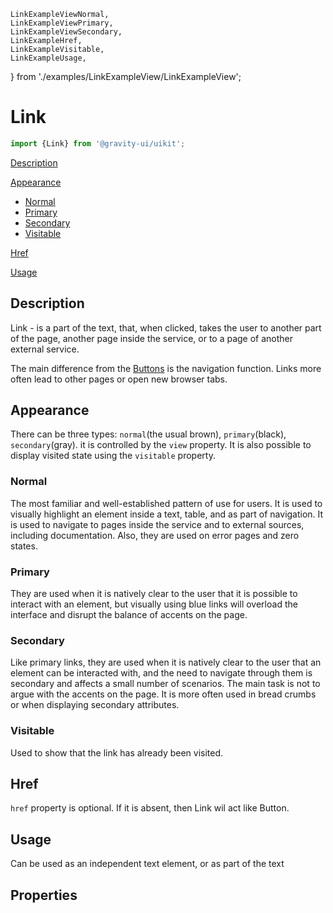     LinkExampleViewNormal,
    LinkExampleViewPrimary,
    LinkExampleViewSecondary,
    LinkExampleHref,
    LinkExampleVisitable,
    LinkExampleUsage,
} from './examples/LinkExampleView/LinkExampleView';


<Meta of={LinkStories}/>

# Link

```ts
import {Link} from '@gravity-ui/uikit';
```

[Description](#description)

[Appearance](#appearance)

- [Normal](#normal)
- [Primary](#primary)
- [Secondary](#secondary)
- [Visitable](#visitable)

[Href](#href)

[Usage](#usage)

## Description
Link - is a part of the text, that, when clicked, takes the user to another part of the page, another page inside the service, or to a page of another external service.

The main difference from the [Buttons](/docs/components-button) is the navigation function. Links more often lead to other pages or open new browser tabs.

## Appearance
There can be three types: `normal`(the usual brown), `primary`(black), `secondary`(gray). it is controlled by the `view` property. It is also possible to display visited state using the `visitable` property.

### Normal
The most familiar and well-established pattern of use for users. It is used to visually highlight an element inside a text, table, and as part of navigation. It is used to navigate to pages inside the service and to external sources, including documentation. Also, they are used on error pages and zero states.

<DocsSource language="tsx" code={LinkExampleViewNormal.code}/>
<LinkExampleViewNormal/>

### Primary
They are used when it is natively clear to the user that it is possible to interact with an element, but visually using blue links will overload the interface and disrupt the balance of accents on the page.

<DocsSource language="tsx" code={LinkExampleViewPrimary.code}/>
<LinkExampleViewPrimary/>

### Secondary
Like primary links, they are used when it is natively clear to the user that an element can be interacted with, and the need to navigate through them is secondary and affects a small number of scenarios. The main task is not to argue with the accents on the page. It is more often used in bread crumbs or when displaying secondary attributes.

<DocsSource language="tsx" code={LinkExampleViewSecondary.code}/>
<LinkExampleViewSecondary/>

### Visitable
Used to show that the link has already been visited.

<DocsSource language="tsx" code={LinkExampleVisitable.code}/>
<LinkExampleVisitable/>

## Href
`href` property is optional. If it is absent, then Link wil act like Button.
<DocsSource language="tsx" code={LinkExampleHref.code}/>
<LinkExampleHref/>

## Usage
Сan be used as an independent text element, or as part of the text
<DocsSource language="tsx" code={LinkExampleUsage.code}/>
<LinkExampleUsage/>

## Properties
<ArgsTable of={Link}/>
